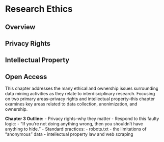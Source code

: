 # Research Ethics
## Overview
## Privacy Rights
## Intellectual Property
## Open Access

This chapter addresses the many ethical and ownership issues surrounding data mining activities as they relate to interdisciplinary research. Focusing on two primary areas--privacy rights and intellectual property--this chapter examines key areas related to data collection, anonimization, and ownership.

**Chapter 3 Outline:**
- Privacy rights--why they matter
  - Respond to this faulty logic:
    - "If you're not doing anything wrong, then you shouldn't have anything to hide."
- Standard practices:
  - robots.txt
- the limitations of "anonymous" data
- intellectual property law and web scraping
